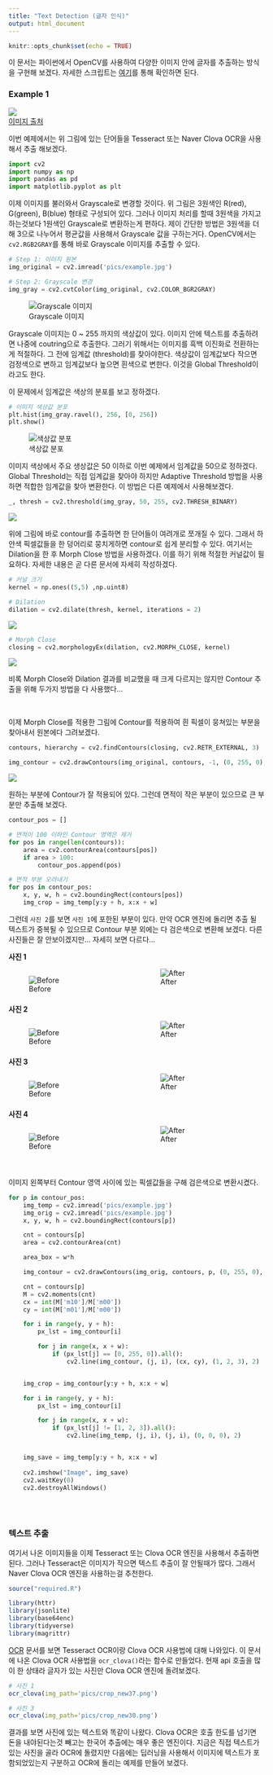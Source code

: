 ```yaml
---
title: "Text Detection (글자 인식)"
output: html_document
---
```


```r
knitr::opts_chunk$set(echo = TRUE)
```

<style>
.col2 {
    columns: 2 200px;         /* number of columns and width in pixels*/
    -webkit-columns: 2 200px; /* chrome, safari */
    -moz-columns: 2 200px;    /* firefox */
  }
</style>


이 문서는 파이썬에서 OpenCV를 사용하여 다양한 이미지 안에 글자를 추출하는 방식을 구현해 보겠다. 자세한 스크립트는 [여기]()를 통해 확인하면 된다. 


### **Example 1**  

![](pics/example.jpg)  
[이미지 출처](https://www.google.com/url?sa=i&url=http%3A%2F%2Fn894.ndsoftnews.com%2Fnews%2FarticleView.html%3Fidxno%3D89070&psig=AOvVaw2_ZML8M0NkPzVhbq_YTRRD&ust=1581909643517000&source=images&cd=vfe&ved=0CAIQjRxqFwoTCIiy7uWO1ecCFQAAAAAdAAAAABAN)  

이번 예제에서는 위 그림에 있는 단어들을 Tesseract 또는 Naver Clova OCR을 사용해서 추출 해보겠다.  

```python

import cv2
import numpy as np
import pandas as pd
import matplotlib.pyplot as plt

```

이제 이미지를 불러와서 Grayscale로 변경할 것이다. 위 그림은 3원색인 R(red), G(green), B(blue) 형태로 구성되어 있다. 그러나 이미지 처리를 할때 3원색을 가지고 하는것보다 1원색인 Grayscale로 변환하는게 편하다. 제이 간단한 방법은 3원색을 더해 3으로 나누어서 평균값을 사용해서 Grayscale 값을 구하는거다. OpenCV에서는 `cv2.RGB2GRAY`를 통해 바로 Grayscale 이미지를 추출할 수 있다.

```python

# Step 1: 이미지 원본
img_original = cv2.imread('pics/example.jpg')

# Step 2: Grayscale 변경
img_gray = cv2.cvtColor(img_original, cv2.COLOR_BGR2GRAY)

```


![Grayscale 이미지](pics/example_gray.png)  

Grayscale 이미지는 0 ~ 255 까지의 색상값이 있다. 이미지 안에 텍스트를 추출하려면 나중에 coutring으로 추출한다. 그러기 위해서는 이미지를 흑백 이진화로 전환하는게 적절하다. 그 전에 임계값 (threshold)를 찾아야한다. 색상값이 임계값보다 작으면 검정색으로 변하고 임계값보다 높으면 흰색으로 변한다. 이것을 Global Threshold이라고도 한다.

이 문제에서 임계값은 색상의 분포를 보고 정하겠다.  

```python

# 이미지 색상값 분포
plt.hist(img_gray.ravel(), 256, [0, 256])
plt.show()


```

![색상값 분포](pics/threshold.png)  

이미지 색상에서 주요 생상값은 50 이하로 이번 예제에서 임계값을 50으로 정하겠다. Global Threshold는 직접 임계값을 찾아야 하지만 Adaptive Threshold 방법을 사용하면 적합한 임계값을 찾아 변환한다. 이 방법은 다른 예제에서 사용해보겠다.

```python
_, thresh = cv2.threshold(img_gray, 50, 255, cv2.THRESH_BINARY)

```

![](pics/example_thresh.png)

위에 그림에 바로 contour를 추출하면 한 단어들이 여려개로 쪼개질 수 있다. 그래서 하얀색 픽셀값들을 한 덩어리로 뭉치게하면 contour로 쉽게 분리할 수 있다. 여기서는 Dilation을 한 후 Morph Close 방법을 사용하겠다. 이를 하기 위해 적절한 커널값이 필요하다. 자세한 내용은 곧 다른 문서에 자세히 작성하겠다.  

```python
# 커널 크기 
kernel = np.ones((5,5) ,np.uint8)

# Dilation 
dilation = cv2.dilate(thresh, kernel, iterations = 2)

```

![](pics/example_dilation.png)  

```python
# Morph Close
closing = cv2.morphologyEx(dilation, cv2.MORPH_CLOSE, kernel)

```


![](pics/example_closing.png)

비록 Morph Close와 Dilation 결과를 비교했을 때 크게 다르지는 않지만 Contour 추출을 위해 두가지 방법을 다 사용했다...  

<br>  

이제 Morph Close를 적용한 그림에 Contour를 적용하여 흰 픽셀이 뭉쳐있는 부분을 찾아내서 원본에다 그려보겠다.

```python

contours, hierarchy = cv2.findContours(closing, cv2.RETR_EXTERNAL, 3)

img_contour = cv2.drawContours(img_original, contours, -1, (0, 255, 0), 3)

```

![](pics/contour.png)

원하는 부분에 Contour가 잘 적용되어 있다. 그런데 면적이 작은 부분이 있으므로 큰 부분만 추출해 보겠다.

```python
contour_pos = []

# 면적이 100 이하인 Contour 영역은 제거
for pos in range(len(contours)):
    area = cv2.contourArea(contours[pos])
    if area > 100:
        contour_pos.append(pos)

# 면적 부분 오려내기
for pos in contour_pos:
    x, y, w, h = cv2.boundingRect(contours[pos])
    img_crop = img_temp[y:y + h, x:x + w]

```


그런데 `사진 2`를 보면 `사진 1`에 포한된 부분이 있다. 만약 OCR 엔진에 돌리면 추출 될 텍스트가 중복될 수 있으므로 Contour 부분 외에는 다 검은색으로 변환해 보겠다. 다른 사진들은 잘 안보이겠지만... 자세히 보면 다르다... 

**사진 1**  

<div class="col2">
![Before](pics/crop0.png)  

![After](pics/crop_new37.png)  

</div>  


**사진 2**  

<div class="col2">
![Before](pics/crop1.png)  

![After](pics/crop_new76.png)  

</div>  

**사진 3**  

<div class="col2">
![Before](pics/crop2.png)  

![After](pics/crop_new30.png)  

</div>  

**사진 4**  

<div class="col2">
![Before](pics/crop5.png)  

![After](pics/crop_new22.png)  

</div>  

<br>  

이미지 왼쪽부터 Contour 영역 사이에 있는 픽셀값들을 구해 검은색으로 변환시켰다.

```python

for p in contour_pos:
    img_temp = cv2.imread('pics/example.jpg')
    img_orig = cv2.imread('pics/example.jpg')
    x, y, w, h = cv2.boundingRect(contours[p])

    cnt = contours[p]
    area = cv2.contourArea(cnt)

    area_box = w*h

    img_contour = cv2.drawContours(img_orig, contours, p, (0, 255, 0), 1)

    cnt = contours[p]
    M = cv2.moments(cnt)
    cx = int(M['m10']/M['m00'])
    cy = int(M['m01']/M['m00'])

    for i in range(y, y + h):
        px_lst = img_contour[i]

        for j in range(x, x + w):
            if (px_lst[j] == [0, 255, 0]).all():
                cv2.line(img_contour, (j, i), (cx, cy), (1, 2, 3), 2)


    img_crop = img_contour[y:y + h, x:x + w]

    for i in range(y, y + h):
        px_lst = img_contour[i]

        for j in range(x, x + w):
            if (px_lst[j] != [1, 2, 3]).all():
                cv2.line(img_temp, (j, i), (j, i), (0, 0, 0), 2)


    img_save = img_temp[y:y + h, x:x + w]
    
    cv2.imshow("Image", img_save)
    cv2.waitKey(0)
    cv2.destroyAllWindows()
    
```

<br>  

### 텍스트 추출  

여기서 나온 이미지들을 이제 Tesseract 또는 Clova OCR 엔진을 사용해서 추출하면 된다. 그러나 Tesseract은 이미지가 작으면 텍스트 추출이 잘 안될때가 많다. 그래서 Naver Clova OCR 엔진을 사용하는걸 추천한다. 

```r
source("required.R")
```

```r
library(httr)
library(jsonlite)
library(base64enc)
library(tidyverse)
library(magrittr)
```

[OCR](docs/ocr/ocr.html) 문서를 보면 Tesseract OCR이랑 Clova OCR 사용법에 대해 나와있다. 이 문서에 나온 Clova OCR 사용법을 `ocr_clova()`라는 함수로 만들었다. 현재 api 호출을 많이 한 상태라 글자가 있는 사진만 Clova OCR 엔진에 돌려보겠다.

```r
# 사진 1
ocr_clova(img_path='pics/crop_new37.png')

# 사진 3
ocr_clova(img_path='pics/crop_new30.png')

```

결과를 보면 사진에 있는 텍스트와 똑같이 나왔다. Clova OCR은 호출 한도를 넘기면 돈을 내야된다는것 빼고는 한국어 추출에는 매우 좋은 엔진이다. 지금은 직접 텍스트가 있는 사진을 골라 OCR에 돌렸지만 다음에는 딥러닝을 사용해서 이미지에 텍스트가 포함되었있는지 구분하고 OCR에 돌리는 예제를 만들어 보겠다.


